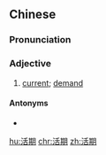 ==Chinese==
{{zh-forms}}

===Pronunciation===
{{zh-pron
|m=huó期
|c=wut6 kei4
|mn=oa̍h-kî
|cat=a
}}

===Adjective===
{{zh-adj}}

# {{lb|zh|banking|attributive}} [[current]]; [[demand]]

====Antonyms====
* {{zh-l|定期}}

[[hu:活期]]
[[chr:活期]]
[[zh:活期]]